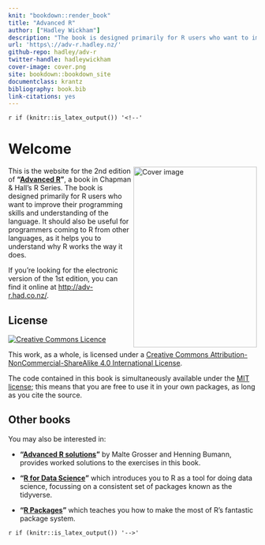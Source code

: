 ---
knit: "bookdown::render_book"
title: "Advanced R"
author: ["Hadley Wickham"]
description: "The book is designed primarily for R users who want to improve their programming skills and understanding of the language.  It should also be useful for programmers coming to R from other languages, as help you to understand why R works the way it does."
url: 'https\://adv-r.hadley.nz/'
github-repo: hadley/adv-r
twitter-handle: hadleywickham
cover-image: cover.png
site: bookdown::bookdown_site
documentclass: krantz
bibliography: book.bib
link-citations: yes
---

`r if (knitr::is_latex_output()) '<!--'` 

# Welcome {-}

<a href="https://amzn.to/2WoabjB"><img src="cover.png" width="250" height="366" align="right" alt="Cover image" /></a>

This is the website for the 2nd edition of __"[Advanced R](https://amzn.to/2WoabjB)"__, a book in Chapman & Hall's R Series. The book is designed primarily for R users who want to improve their programming skills and understanding of the language. It should also be useful for programmers coming to R from other languages, as it helps you to understand why R works the way it does.

If you're looking for the electronic version of the 1st edition, you can find it online at <http://adv-r.had.co.nz/>.

## License {-}

<a rel="license" href="http://creativecommons.org/licenses/by-nc-sa/4.0/"><img alt="Creative Commons Licence" style="border-width:0" src="https://i.creativecommons.org/l/by-nc-sa/4.0/88x31.png" /></a>

This work, as a whole, is licensed under a <a rel="license" href="http://creativecommons.org/licenses/by-nc-sa/4.0/">Creative Commons Attribution-NonCommercial-ShareAlike 4.0 International License</a>.

The code contained in this book is simultaneously available under the [MIT license](https://opensource.org/licenses/MIT); this means that you are free to use it in your own packages, as long as you cite the source.

## Other books {-}

You may also be interested in:

* __"[Advanced R solutions](http://advanced-r-solutions.rbind.io)"__ by
  Malte Grosser and Henning Bumann, provides worked solutions to the exercises
  in this book.

* __"[R for Data Science](http://r4ds.had.co.nz/)"__ which introduces you to R 
  as a tool for doing data science, focussing on a consistent
  set of packages known as the tidyverse.

* __"[R Packages](http://r-pkgs.had.co.nz/)"__ which teaches you 
  how to make the most of R's fantastic package system.

`r if (knitr::is_latex_output()) '-->'`
